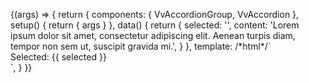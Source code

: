 
<Meta
	title="Components/AccordionGroup/Slots"
	component={VvAccordionGroup}
	args={defaultArgs}
/>

<Canvas>
	<Story
		name="Default"
		play={defaultTest}
		argTypes={{
			items: {
				...argTypes.items,
				control: {
					disable: true,
				},
			},
			default: {
				...argTypes.items,
				control: {
					disable: true,
				},
			},
		}}
	>
		{(args) => {
			return {
				components: { VvAccordionGroup, VvAccordion },
				setup() {
					return { args }
				},
				data() {
					return {
						selected: '',
						content:
							'Lorem ipsum dolor sit amet, consectetur adipiscing elit. Aenean turpis diam, tempor non sem ut, suscipit gravida mi.',
					}
				},
				template: /*html*/`<vv-accordion-group data-testId="element" v-bind="args" v-model="selected">
							<vv-accordion name="a-1" data-testId="a-1" title="Details 1" :content="content" />
							<vv-accordion name="a-2" title="Details 2" :content="content" />
							<vv-accordion name="a-3" title="Details 3" :content="content" />
						</vv-accordion-group>
						<div class="mt-24"  >
							Selected: <span data-testId="value">{{ selected }}</span>
						</div>`,
			}
		}}
	</Story>
</Canvas>
